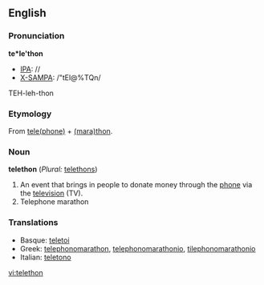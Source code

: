 ==English==
===Pronunciation===
'''te*le'thon'''
*[[IPA]]: //
*[[X-SAMPA]]: /"tEl@%TQn/
TEH-leh-thon

===Etymology===
From [[telephone|tele(phone)]] + [[marathon|(mara)thon]].

===Noun===
'''telethon''' (''Plural:'' [[telethons]])
#An event that brings in people to donate money through the [[phone]] via the [[television]] (TV).
#Telephone marathon

===Translations===
*Basque: [[teletoi]]
*Greek: [[telephonomarathon]], [[telephonomarathonio]], [[tilephonomarathonio]]
*Italian: [[teletono]]

[[vi:telethon]]